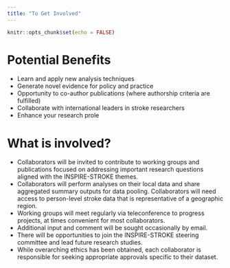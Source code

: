```yaml
---
title: "To Get Involved"
---
```


```r
knitr::opts_chunk$set(echo = FALSE)
```

<head>
<link rel="preconnect" href="https://fonts.googleapis.com">
<link rel="preconnect" href="https://fonts.gstatic.com" crossorigin>
<link href="https://fonts.googleapis.com/css2?family=Roboto:ital,wght@0,100;0,300;0,400;0,500;0,700;0,900;1,100;1,300;1,400;1,500;1,700;1,900&display=swap" rel="stylesheet">
</head>

# Potential Benefits

-  Learn and apply new analysis techniques
-  Generate novel evidence for policy and practice
-  Opportunity to co-author publications (where authorship criteria are fulfilled)
-  Collaborate with international leaders in stroke researchers
-  Enhance your research prole

# What is involved?

-  Collaborators will be invited to contribute to working groups and publications focused on addressing important research questions aligned with the INSPIRE-STROKE themes.
-  Collaborators will perform analyses on their local data and share aggregated summary outputs for data pooling. Collaborators will need access to person-level stroke data that is representative of a geographic region.
-  Working groups will meet regularly via teleconference to progress projects, at times convenient for most collaborators.
-  Additional input and comment will be sought occasionally by email.
-  There will be opportunities to join the INSPIRE-STROKE steering committee and lead future research studies.
-  While overarching ethics has been obtained, each collaborator is responsible for seeking appropriate approvals specific to their dataset.
